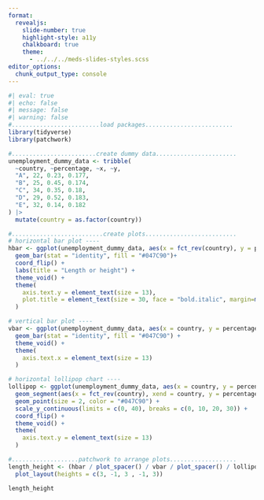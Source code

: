 ```yaml
---
format: 
  revealjs:
    slide-number: true
    highlight-style: a11y
    chalkboard: true
    theme: 
      - ../../../meds-slides-styles.scss
editor_options: 
  chunk_output_type: console
---
```


```r
#| eval: true
#| echo: false
#| message: false
#| warning: false
#.........................load packages.........................
library(tidyverse)
library(patchwork)

#........................create dummy data.......................
unemployment_dummy_data <- tribble(
  ~country, ~percentage, ~x, ~y,
  "A", 22, 0.23, 0.177,
  "B", 25, 0.45, 0.174,
  "C", 34, 0.35, 0.18,
  "D", 29, 0.52, 0.183,
  "E", 32, 0.14, 0.182
) |>
  mutate(country = as.factor(country))

#..........................create plots..........................
# horizontal bar plot ----
hbar <- ggplot(unemployment_dummy_data, aes(x = fct_rev(country), y = percentage)) +
  geom_bar(stat = "identity", fill = "#047C90")+
  coord_flip() +
  labs(title = "Length or height") +
  theme_void() +
  theme(
    axis.text.y = element_text(size = 13),
    plot.title = element_text(size = 30, face = "bold.italic", margin=margin(0,0,10,0))
  )

# vertical bar plot ----
vbar <- ggplot(unemployment_dummy_data, aes(x = country, y = percentage)) +
  geom_bar(stat = "identity", fill = "#047C90") +
  theme_void() +
  theme(
    axis.text.x = element_text(size = 13)
  )

# horizontal lollipop chart ----
lollipop <- ggplot(unemployment_dummy_data, aes(x = country, y = percentage)) +
  geom_segment(aes(x = fct_rev(country), xend = country, y = percentage, yend = 0), color = "#047C90") +
  geom_point(size = 2, color = "#047C90") +
  scale_y_continuous(limits = c(0, 40), breaks = c(0, 10, 20, 30)) +
  coord_flip() +
  theme_void() +
  theme(
    axis.text.y = element_text(size = 13)
  )

#...................patchwork to arrange plots...................
length_height <- (hbar / plot_spacer() / vbar / plot_spacer() / lollipop) +
  plot_layout(heights = c(3, -1, 3 , -1, 3))

length_height
```
